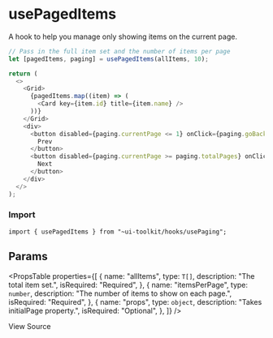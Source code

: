 
<Meta title="Hooks/usePagedItems" />

# usePagedItems

A hook to help you manage only showing items on the current page.

```javascript
// Pass in the full item set and the number of items per page
let [pagedItems, paging] = usePagedItems(allItems, 10);

return (
  <>
    <Grid>
      {pagedItems.map((item) => (
        <Card key={item.id} title={item.name} />
      ))}
    </Grid>
    <div>
      <button disabled={paging.currentPage <= 1} onClick={paging.goBack}>
        Prev
      </button>
      <button disabled={paging.currentPage >= paging.totalPages} onClick={paging.goForward}>
        Next
      </button>
    </div>
  </>
);
```

### Import

```tsx
import { usePagedItems } from "~ui-toolkit/hooks/usePaging";
```

## Params

<PropsTable
  properties={[
    {
      name: "allItems",
      type: `T[]`,
      description: "The total item set.",
      isRequired: "Required",
    },
    {
      name: "itemsPerPage",
      type: `number`,
      description: "The number of items to show on each page.",
      isRequired: "Required",
    },
    {
      name: "props",
      type: `object`,
      description: "Takes initialPage property.",
      isRequired: "Optional",
    },
  ]}
/>

<SourceCodeLink path="hooks/usePaging.ts">View Source</SourceCodeLink>
